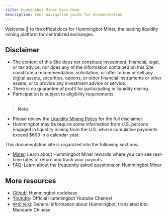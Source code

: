 ```yaml
---
title: Hummingbot Miner Docs Home
description: Your navigation guide for documentation
---
```


Welcome 👋 to the offical docs for Hummingbot Miner, the leading liquidity mining platform for centralized exchanges.

## Disclaimer

- The content of this Site does not constitute investment, financial, legal, or tax advice, nor does any of the information contained on this Site constitute a recommendation, solicitation, or offer to buy or sell any digital assets, securities, options, or other financial instruments or other assets, or to provide any investment advice or service.
- There is no guarantee of profit for participating in liquidity mining.
- Participation is subject to eligibility requirements.<br/><br/>

> **Note:**

- Please review the [Liquidity Mining Policy](https://hummingbot.io/liquidity-mining-policy/) for the full disclaimer.
- Hummingbot may be require some information from U.S. persons engaged in liquidity mining from the U.S. whose cumulative payments exceed \$600 in a calendar year.

This documentation site is organized into the following sections:

- [Miner](/miner/overview): Learn about Hummingbot Miner rewards where you can see real-time rates of return and track your payouts.
- [FAQ](/faq): Learn about the frequently asked questions on Hummingbot Miner

## More resources

- [Github](https://github.com/coinalpha/hummingbot): Hummingbot codebase
- [Youtube](https://www.youtube.com/channel/UCxzzdEnDRbylLMWmaMjywOA): Official Hummingbot Youtube Channel
- [中文 wiki](https://github.com/coinalpha/hummingbot_chinese): General information about Hummingbot, translated into Mandarin Chinese

